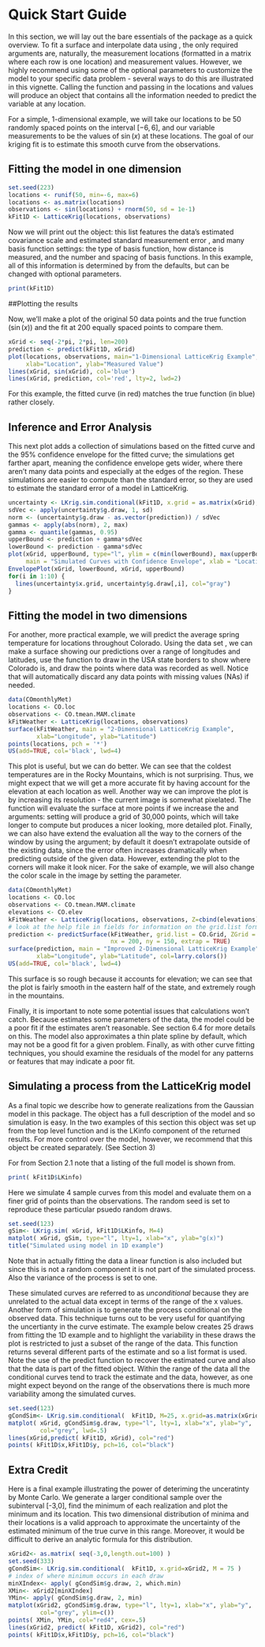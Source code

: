 # Quick Start Guide

In this section, we will lay out the bare essentials of the package as a quick overview. To fit a surface and interpolate data using \ttt{LatticeKrig}, the only required arguments are, naturally, the measurement locations (formatted in a matrix where each row is one location) and measurement values. However, we highly recommend using some of the optional parameters to customize the model to your specific data problem - several ways to do this are illustrated in this vignette. Calling the \ttt{LatticeKrig} function and passing in the locations and values will produce an \ttt{LKrig} object that contains all the information needed to predict the variable at any location. 

For a simple, 1-dimensional example, we will take our locations to be 50 randomly spaced points on the interval $[-6, 6]$, and our variable measurements to be the values of $\sin(x)$ at these locations. The goal of our kriging fit is to estimate this smooth curve from the observations.

## Fitting the model in one dimension

```r
set.seed(223)
locations <- runif(50, min=-6, max=6)
locations <- as.matrix(locations)
observations <- sin(locations) + rnorm(50, sd = 1e-1)
kFit1D <- LatticeKrig(locations, observations)
```

Now we will print out the \ttt{LKrig} object: this list features the data's estimated covariance scale \ttt{rho} and estimated standard measurement error \ttt{sigma}, and many basis function settings: the type of basis function, how distance is measured, and the number and spacing of basis functions. In this example, all of this information is determined by \ttt{LatticeKrig} from the defaults, but can be changed with optional parameters.

```r
print(kFit1D)
```

##Plotting the results

Now, we'll make a plot of the original 50 data points and the true function ($\sin(x)$) and the \ttt{LatticeKrig} fit at 200 equally spaced points to compare them.
```r
xGrid <- seq(-2*pi, 2*pi, len=200)
prediction <- predict(kFit1D, xGrid)
plot(locations, observations, main="1-Dimensional LatticeKrig Example", 
     xlab="Location", ylab="Measured Value")
lines(xGrid, sin(xGrid), col='blue')
lines(xGrid, prediction, col='red', lty=2, lwd=2)
```

For this example, the fitted curve (in red) matches the true function (in blue) rather closely. 

## Inference and Error Analysis

This next plot adds a collection of simulations based on the fitted curve and the 95\% confidence envelope for the fitted curve; the simulations get farther apart, meaning the confidence envelope gets wider, where there aren't many data points and especially at the edges of the region. These simulations are easier to compute than the standard error, so they are used to estimate the standard error of a model in LatticeKrig.

```r
uncertainty <- LKrig.sim.conditional(kFit1D, x.grid = as.matrix(xGrid), M=50)
sdVec <- apply(uncertainty$g.draw, 1, sd)
norm <- (uncertainty$g.draw - as.vector(prediction)) / sdVec
gammas <- apply(abs(norm), 2, max)
gamma <- quantile(gammas, 0.95)
upperBound <- prediction + gamma*sdVec
lowerBound <- prediction - gamma*sdVec
plot(xGrid, upperBound, type="l", ylim = c(min(lowerBound), max(upperBound)),
     main = "Simulated Curves with Confidence Envelope", xlab = "Location", ylab = "Measured Value")
EnvelopePlot(xGrid, lowerBound, xGrid, upperBound)
for(i in 1:10) {
  lines(uncertainty$x.grid, uncertainty$g.draw[,i], col="gray")
}

```

## Fitting the model in two dimensions

For another, more practical example, we will predict the average spring temperature for locations throughout Colorado. Using the data set \ttt{COmonthlyMet}, we can make a surface showing our predictions over a range of longitudes and latitudes, use the \ttt{US} function to draw in the USA state borders to show where Colorado is, and draw the points where data was recorded as well. Notice that \ttt{LatticeKrig} will automatically discard any data points with missing values (NAs) if needed.

```r
data(COmonthlyMet)
locations <- CO.loc
observations <- CO.tmean.MAM.climate
kFitWeather <- LatticeKrig(locations, observations)
surface(kFitWeather, main = "2-Dimensional LatticeKrig Example",
        xlab="Longitude", ylab="Latitude")
points(locations, pch = '*')
US(add=TRUE, col='black', lwd=4)
```

This plot is useful, but we can do better. We can see that the coldest temperatures are in the Rocky Mountains, which is not surprising. Thus, we might expect that we will get a more accurate fit by having \ttt{LatticeKrig} account for the elevation at each location as well. Another way we can improve the plot is by increasing its resolution - the current image is somewhat pixelated. The \ttt{surface} function will evaluate the surface at more points if we increase the \ttt{nx} and \ttt{ny} arguments: setting \ttt{nx=200, ny=150} will produce a grid of 30,000 points, which will take longer to compute but produces a nicer looking, more detailed plot. Finally, we can also have \ttt{surface} extend the evaluation all the way to the corners of the window by using the \ttt{extrap} argument; by default it doesn't extrapolate outside of the existing data, since the error often increases dramatically when predicting outside of the given data. However, extending the plot to the corners will make it look nicer. For the sake of example, we will also change the color scale in the image by setting the \ttt{col} parameter.

```r
data(COmonthlyMet)
locations <- CO.loc
observations <- CO.tmean.MAM.climate
elevations <- CO.elev
kFitWeather <- LatticeKrig(locations, observations, Z=cbind(elevations))
# look at the help file in fields for information on the grid.list format
prediction <- predictSurface(kFitWeather, grid.list = CO.Grid, ZGrid = CO.elevGrid,
                             nx = 200, ny = 150, extrap = TRUE)
surface(prediction, main = "Improved 2-Dimensional LatticeKrig Example", 
        xlab="Longitude", ylab="Latitude", col=larry.colors())
US(add=TRUE, col='black', lwd=4)
```

This surface is so rough because it accounts for elevation; we can see that the plot is fairly smooth in the eastern half of the state, and extremely rough in the mountains. 

Finally, it is important to note some potential issues that \ttt{LatticeKrig} calculations won't catch. Because \ttt{LatticeKrig} estimates some parameters of the data, the model could be a poor fit if the estimates aren't reasonable. See section 6.4 for more details on this. The \ttt{LatticeKrig} model also approximates a thin plate spline by default, which may not be a good fit for a given problem. Finally, as with other curve fitting techniques, you should examine the residuals of the model for any patterns or features that may indicate a poor fit.

## Simulating a process from the LatticeKrig model
 
As a final topic we describe how to generate realizations from the Gaussian model in this package. The \ttt{LKinfo} object has a full description of the model and so simulation is easy. In the two examples of this section this object was set up from the top level function \ttt{LatticeKrig} and is the LKinfo component of the returned results. For more control over the model, however,  we recommend that this object be created separately. (See Section 3)

For 
\ttt{kFit1D} from Section 2.1 note that a listing of the full model is shown from.
```r
print( kFit1D$LKinfo)
```

Here we simulate 4 sample curves from this model and evaluate them on a finer grid of points than the observations. The random seed is set to reproduce these particular psuedo random draws. 

```r
set.seed(123)
gSim<- LKrig.sim( xGrid, kFit1D$LKinfo, M=4)
matplot( xGrid, gSim, type="l", lty=1, xlab="x", ylab="g(x)")
title("Simulated using model in 1D example")
```
Note that in actually fitting the data a linear function is also included but since this is not a random component it is not part of the simulated process. Also the variance of the process is set to one. 

These simulated curves are referred to as *unconditional* because they are
unrelated to the actual data except in terms of the range of the x values.
Another form of simulation is to generate the process conditional on
the observed data. This technique turns out to be very useful for quantifying the uncertianty in the curve estimate. The example below creates 25 draws from fitting the 1D example and to highlight the variability in these draws the plot is restricted to just a subset of the range of the data. This function returns several different parts of the estimate and so a list format is used. Note the use of the predict function to recover the estimated curve and also that the data is part of the fitted object. Within the range of the data all the conditional curves tend to track the estimate and the data, however, as one might expect beyond on the range of the observations there is much more variability among the simulated curves.   

```r
set.seed(123)
gCondSim<- LKrig.sim.conditional(  kFit1D, M=25, x.grid=as.matrix(xGrid) )
matplot( xGrid, gCondSim$g.draw, type="l", lty=1, xlab="x", ylab="y",
         col="grey", lwd=.5)
lines(xGrid,predict( kFit1D, xGrid), col="red")
points( kFit1D$x,kFit1D$y, pch=16, col="black")
```

## Extra Credit 

Here is a final example illustrating the power of deteriming the unceratinty by Monte Carlo. We generate a larger conditional sample over the subinterval [-3,0], find the minimum of each realization and plot the minimum and its location. This two dimensional distribution of minima and their locations is a valid approach to approximate the uncertainty of the estimated minimum of the true curve in this range. Moreover, it would be difficult to derive an analytic formula for this distribution. 

```r
xGrid2<- as.matrix( seq(-3,0,length.out=100) )
set.seed(333)
gCondSim<- LKrig.sim.conditional(  kFit1D, x.grid=xGrid2, M = 75 )
# index of where minimum occurs in each draw
minXIndex<- apply( gCondSim$g.draw, 2, which.min)
XMin<- xGrid2[minXIndex]
YMin<- apply( gCondSim$g.draw, 2, min)
matplot(xGrid2, gCondSim$g.draw, type="l", lty=1, xlab="x", ylab="y",
         col="grey", ylim=c()) 
points( XMin, YMin, col="red4", cex=.5)         
lines(xGrid2, predict( kFit1D, xGrid2), col="red")
points( kFit1D$x,kFit1D$y, pch=16, col="black")        
```